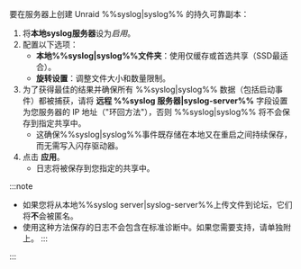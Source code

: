 要在服务器上创建 Unraid %%syslog|syslog%% 的持久可靠副本：

1. 将**本地syslog服务器**设为*启用*。
2. 配置以下选项：
   - **本地%%syslog|syslog%%文件夹**：使用仅缓存或首选共享（SSD最适合）。
   - **旋转设置**：调整文件大小和数量限制。
3. 为了获得最佳的结果并确保所有 %%syslog|syslog%% 数据（包括启动事件）都被捕获，请将 **远程 %%syslog 服务器|syslog-server%%** 字段设置为您服务器的 IP 地址（"环回方法"），否则 %%syslog|syslog%% 将不会保存到指定共享中。
   - 这确保%%syslog|syslog%%事件既存储在本地又在重启之间持续保存，而无需写入闪存驱动器。
4. 点击 **应用**。
   - 日志将被保存到您指定的共享中。

:::note

- 如果您将从本地%%syslog server|syslog-server%%上传文件到论坛，它们将**不**会被匿名。
- 使用这种方法保存的日志不会包含在标准诊断中。如果您需要支持，请单独附上。
  :::

:::
